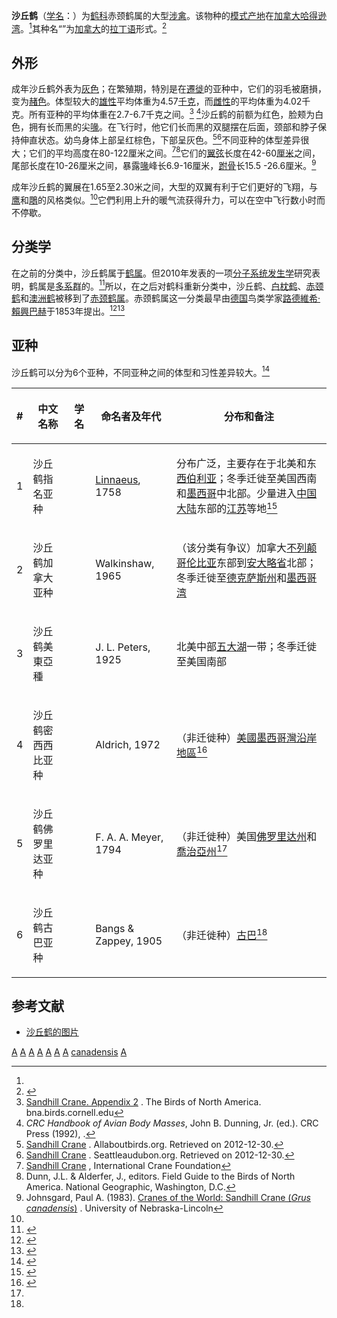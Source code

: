 {{Speciesbox
| name = 沙丘鹤
| status = LC
| status_system = IUCN3.1
| status_ref = <ref>{{Cite journal | author = BirdLife International | title = ''Antigone canadensis'' | journal = [[The_IUCN_Red_List_of_Threatened_Species|The IUCN Red List of Threatened Species]] | volume = 2016 | page = e.T22692078A93336581 | publisher = [[IUCN|IUCN]] | url = http://oldredlist.iucnredlist.org/details/22692078/0 | doi = 10.2305/IUCN.UK.2016-3.RLTS.T22692078A93336581.en | access-date = 2018-01-15 }}{{Dead link|date=2020年1月 |bot=InternetArchiveBot |fix-attempted=yes 
}}</ref>
| image = Grus_canadensis.jpg
| image_width = 250px
| genus = Antigone
| species = canadensis
| authority = [[卡尔·林奈|Linnaeus]], [[1758年|1758]]<ref name='id1792'>{{cite web| url =http://www.bioinfo.cn/db05/BjdwSpecies.php?action=view&id=1792| title =沙丘鹤| work =《中国动物物种编目数据库》| publisher =中国科学院微生物研究所| author =中国科学院动物研究所| accessdate =2009-04-04| deadurl =yes| archiveurl =https://web.archive.org/web/20160305055920/http://www.bioinfo.cn/db05/BjdwSpecies.php?action=view&id=1792| archivedate =2016-03-05}}</ref>
| range_map = Antigone canadensis map.svg
}}

'''沙丘鹤'''（[[学名|学名]]：{{lang|la|''Antigone canadensis''}}）为[[鹤科|鹤科]]赤颈鹤属的大型[[涉禽|涉禽]]。该物种的[[模式产地|模式产地]]在[[加拿大|加拿大]][[哈得逊湾|哈得逊湾]]。<ref name='id1792'/>其种名“{{lang|la|canadensis}}”为[[加拿大|加拿大]]的[[拉丁语|拉丁语]]形式。<ref name= job>{{cite book | last=Jobling | first= James A | year= 2010| title= The Helm Dictionary of Scientific Bird Names | url=https://archive.org/details/Helm_Dictionary_of_Scientific_Bird_Names_by_James_A._Jobling | publisher = Christopher Helm | location = [[London|London]] | isbn = 978-1-4081-2501-4 |pages =[https://archive.org/details/Helm_Dictionary_of_Scientific_Bird_Names_by_James_A._Jobling/page/n87 87]}}</ref>

==外形==
成年沙丘鹤外表为[[灰色|灰色]]；在繁殖期，特別是在[[遷徙|遷徙]]的亚种中，它们的羽毛被磨損，变为[[赭色|赭色]]。体型较大的[[雄性|雄性]]平均体重为4.57[[千克|千克]]，而[[雌性|雌性]]的平均体重为4.02千克。所有亚种的平均体重在2.7-6.7千克之间。<ref>[http://bna.birds.cornell.edu/bna/species/031/galleries/data/app2/ Sandhill Crane. Appendix 2] {{Wayback|url=http://bna.birds.cornell.edu/bna/species/031/galleries/data/app2/ |date=20160829222319 }}. The Birds of North America. bna.birds.cornell.edu</ref>
<ref name = "CRC">''CRC Handbook of Avian Body Masses'', John B. Dunning, Jr. (ed.). CRC Press (1992), {{ISBN|978-0-8493-4258-5}}.</ref>沙丘鹤的前额为红色，脸颊为白色，拥有长而黑的尖[[鳥喙|喙]]。在飞行时，他它们长而黑的双腿摆在后面，颈部和脖子保持伸直状态。幼鸟身体上部呈红棕色，下部呈灰色。<ref>[http://www.allaboutbirds.org/guide/Sandhill_Crane/id Sandhill Crane] {{Wayback|url=http://www.allaboutbirds.org/guide/Sandhill_Crane/id |date=20181125162838 }}. Allaboutbirds.org. Retrieved on 2012-12-30.</ref><ref>[http://www.seattleaudubon.org/birdweb/bird_details.aspx?id=132 Sandhill Crane] {{Wayback|url=http://www.seattleaudubon.org/birdweb/bird_details.aspx?id=132 |date=20110719080955 }}. Seattleaudubon.org. Retrieved on 2012-12-30.</ref>不同亚种的体型差异很大；它们的平均高度在80-122厘米之间。<ref>[http://www.savingcranes.org/sandhill-crane.html Sandhill Crane] {{webarchive|url=https://web.archive.org/web/20121013152216/http://www.savingcranes.org/sandhill-crane.html |date=13 October 2012 }}, International Crane Foundation</ref><ref name= NatGeo>Dunn, J.L. & Alderfer, J., editors. Field Guide to the Birds of North America. National Geographic, Washington, D.C.</ref>它们的[[翼弦|翼弦]]长度在42-60[[厘米|厘米]]之间，尾部长度在10-26厘米之间，暴露[[鳥喙|喙]]峰长6.9-16厘米，[[跗骨|跗骨]]长15.5 -26.6厘米。<ref>Johnsgard, Paul A. (1983). [http://digitalcommons.unl.edu/cgi/viewcontent.cgi?article=1025&context=bioscicranes Cranes of the World: Sandhill Crane (''Grus canadensis'')] {{Wayback|url=http://digitalcommons.unl.edu/cgi/viewcontent.cgi?article=1025&context=bioscicranes |date=20200113222010 }}. University of Nebraska-Lincoln</ref>

成年沙丘鹤的翼展在1.65至2.30米之间，大型的双翼有利于它们更好的飞翔，与[[鹰|鹰]]和[[鵰|鵰]]的风格类似。<ref name= NatGeo/>它們利用上升的暖气流获得升力，可以在空中飞行数小时而不停歇。

==分类学==
在之前的分类中，沙丘鹤属于[[鹤属|鹤属]]。但2010年发表的一项[[分子系统发生学|分子系统发生学]]研究表明，鹤属是[[多系群|多系群]]的。<ref>{{cite journal | last1=Krajewski | first1=C. | last2=Sipiorski | first2=J.T. | last3=Anderson | first3=F.E. | year=2010 | title=Mitochondrial genome sequences and the phylogeny of cranes (Gruiformes:  Gruidae) | journal=Auk | volume=127 | issue=2 | pages=440–452 | doi=10.1525/auk.2009.09045 | url=https://www.researchgate.net/publication/277486138_Complete_Mitochondrial_Genome_Sequences_and_the_Phylogeny_of_Cranes_Gruiformes_Gruidae | access-date=2018-11-25 | archive-date=2019-05-19 | archive-url=https://web.archive.org/web/20190519055349/https://www.researchgate.net/publication/277486138_Complete_Mitochondrial_Genome_Sequences_and_the_Phylogeny_of_Cranes_Gruiformes_Gruidae | dead-url=no }}</ref>所以，在之后对鹤科重新分类中，沙丘鹤、[[白枕鹤|白枕鹤]]、[[赤颈鹤|赤颈鹤]]和[[澳洲鹤|澳洲鹤]]被移到了[[赤颈鹤属|赤颈鹤属]]。赤颈鹤属这一分类最早由[[德国|德国]]鸟类学家[[路德維希·賴興巴赫|路德維希·賴興巴赫]]于1853年提出。<ref name=ioc>{{cite web | editor1-last=Gill | editor1-first=Frank | editor2-last=Donsker | editor2-first=David | year=2017 | title=Rails, gallinules, trumpeters & cranes | work=World Bird List Version 7.2 | url=http://www.worldbirdnames.org/bow/rails/ | publisher=International Ornithologists' Union | accessdate=2017-06-28 | archive-date=2018-08-25 | archive-url=https://web.archive.org/web/20180825000722/http://www.worldbirdnames.org/bow/rails/ | dead-url=no }}</ref><ref>{{cite book | last=Reichenbach | first=Ludwig | author-link=路德維希·賴興巴赫 | year=1853 | title=Reichenbach Handbuch der speciellen Ornithologie | publisher=Friedrich Hofmeister | place=Leipzig | page=xxiii | url=https://www.biodiversitylibrary.org/page/47618653 | access-date=2018-11-25 | archive-date=2018-12-01 | archive-url=https://web.archive.org/web/20181201135438/https://www.biodiversitylibrary.org/page/47618653 | dead-url=no }}</ref>

==亚种==
沙丘鹤可以分为6个亚种，不同亚种之间的体型和习性差异较大。<ref>{{cite web |title=Antigone canadensis |url=https://www.hbw.com/ibc/species/sandhill-crane-grus-canadensis |publisher=Internet Bird Collection |accessdate=2018-11-25}}</ref>
{| class="wikitable"
|-
! # !! 中文名称 !! 学名 !! 命名者及年代 !! 分布和备注
|-
| 1 || 沙丘鹤指名亚种 || {{lang|la|''A. c. canadensis''}} || [[卡尔·林奈|Linnaeus]], 1758 || 分布广泛，主要存在于北美和东[[西伯利亚|西伯利亚]]；冬季迁徙至美国西南和[[墨西哥|墨西哥]]中北部。少量进入[[中国大陆|中国大陆]]东部的[[江苏|江苏]]等地<ref name='id1793'>{{cite web| url =http://www.bioinfo.cn/db05/BjdwSpecies.php?action=view&id=1793| title =沙丘鹤指名亚种| work =《中国动物物种编目数据库》| publisher =中国科学院微生物研究所| author =中国科学院动物研究所| accessdate =2009-04-04| deadurl =yes| archiveurl =https://web.archive.org/web/20160305031439/http://www.bioinfo.cn/db05/BjdwSpecies.php?action=view&id=1793| archivedate =2016-03-05}}</ref>
|-
| 2 || 沙丘鹤加拿大亚种 || {{lang|la|''A. c. rowani''}} || Walkinshaw, 1965 || （该分类有争议）加拿大[[不列颠哥伦比亚|不列颠哥伦比亚]]东部到[[安大略省|安大略省]]北部；冬季迁徙至[[德克萨斯州|德克萨斯州]]和[[墨西哥湾|墨西哥湾]]
|-
| 3 || 沙丘鹤美東亞種 || {{lang|la|''A. c. tabida''}} || J. L. Peters, 1925 || 北美中部[[五大湖|五大湖]]一带；冬季迁徙至美国南部
|-
| 4 || 沙丘鹤密西西比亚种 || {{lang|la|''A. c. pulla''}} || Aldrich, 1972 || （非迁徙种）[[美國墨西哥灣沿岸地區|美國墨西哥灣沿岸地區]]<ref name=rhymer>{{cite journal|author1=Rhymer, Judith M.|author2=Fain, Matthew G.|author3=Austin, Jane E.|author4=Johnson, Douglas H.|author5=Krajewski, Carey|lastauthoramp=yes|year=2001|title=Mitochondrial phylogeography, subspecific taxonomy, and conservation genetics of sandhill cranes (''Grus canadensis''; Aves: Gruidae)|journal=Conservation Genetics|volume=2|pages=203–218|doi=10.1023/A:1012203532300|url=http://www.biology.ualberta.ca/courses.hp/biol506.hp/pdfs/Rhymer01-CranePhylogeog.pdf|issue=3|author=|access-date=2018-11-25|archive-url=https://web.archive.org/web/20120220192040/http://www.biology.ualberta.ca/courses.hp/biol506.hp/pdfs/Rhymer01-CranePhylogeog.pdf|archive-date=2012-02-20|dead-url=yes}}</ref>
|-
| 5 || 沙丘鹤佛罗里达亚种 || {{lang|la|''A. c. pratensis''}} || F. A. A. Meyer, 1794 || （非迁徙种）美国[[佛罗里达州|佛罗里达州]]和[[喬治亞州|喬治亞州]]<ref name=rhymer/>
|-
| 6 || 沙丘鹤古巴亚种 || {{lang|la|''A. c. nesiotes''}} || Bangs & Zappey, 1905 || （非迁徙种）[[古巴|古巴]]<ref name=rhymer/>
|}

== 参考文献 ==
{{Commons category|Grus canadensis}}
{{reflist}}
* [https://fineartamerica.com/featured/sandhill-cranes-grus-canadensis-james-zipp.html 沙丘鹤的图片]

{{鹤科}}
{{Taxonbar|from=Q503804}}
{{Authority control}}

[[Category:卡尔·林奈命名的生物分类|A]]
[[Category:加拿大鳥類|A]]
[[Category:古巴鳥類|A]]
[[Category:北美洲鳥類|A]]
[[Category:墨西哥鳥類|A]]
[[Category:美國鳥類|A]]
[[Category:涉禽|A]]
[[Category:赤颈鹤属|canadensis]]
[[Category:1758年描述的鸟类|A]]